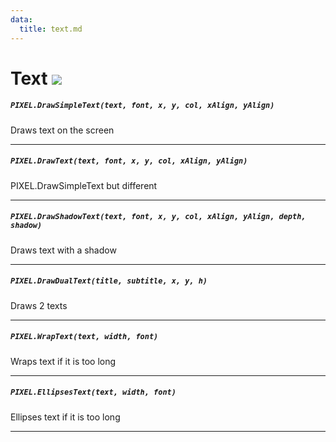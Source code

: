 ```yaml
---
data:
  title: text.md
---
```


# Text ![](https://raw.githubusercontent.com/Pulsar-Dev/documentation/main/public/client.png)

##### `PIXEL.DrawSimpleText(text, font, x, y, col, xAlign, yAlign)`
  Draws text on the screen

---
##### `PIXEL.DrawText(text, font, x, y, col, xAlign, yAlign)`
  PIXEL.DrawSimpleText but different

---
##### `PIXEL.DrawShadowText(text, font, x, y, col, xAlign, yAlign, depth, shadow)`
  Draws text with a shadow

---
##### `PIXEL.DrawDualText(title, subtitle, x, y, h)`
  Draws 2 texts

---
##### `PIXEL.WrapText(text, width, font)`
  Wraps text if it is too long

---

##### `PIXEL.EllipsesText(text, width, font)`
  Ellipses text if it is too long

---
